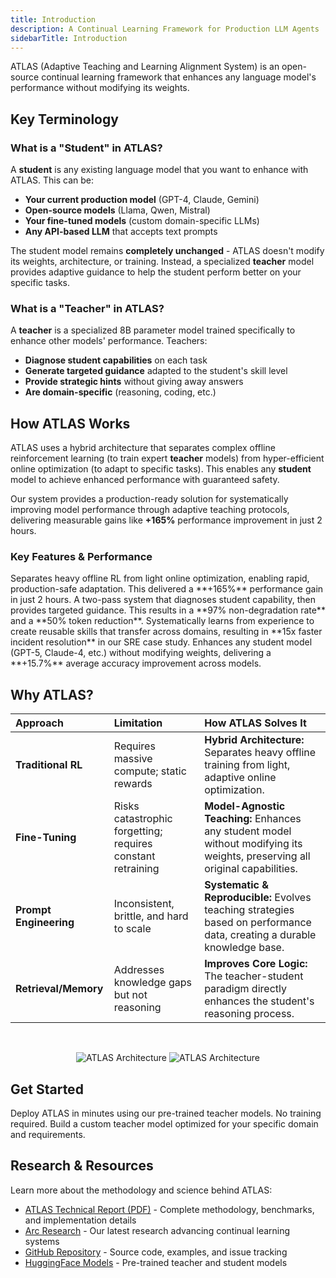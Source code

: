 ```yaml
---
title: Introduction
description: A Continual Learning Framework for Production LLM Agents
sidebarTitle: Introduction
---
```


ATLAS (Adaptive Teaching and Learning Alignment System) is an open-source continual learning framework that enhances any language model's performance without modifying its weights.

## Key Terminology

### What is a "Student" in ATLAS?

A **student** is any existing language model that you want to enhance with ATLAS. This can be:
- **Your current production model** (GPT-4, Claude, Gemini)
- **Open-source models** (Llama, Qwen, Mistral)  
- **Your fine-tuned models** (custom domain-specific LLMs)
- **Any API-based LLM** that accepts text prompts

The student model remains **completely unchanged** - ATLAS doesn't modify its weights, architecture, or training. Instead, a specialized **teacher** model provides adaptive guidance to help the student perform better on your specific tasks.

### What is a "Teacher" in ATLAS?

A **teacher** is a specialized 8B parameter model trained specifically to enhance other models' performance. Teachers:
- **Diagnose student capabilities** on each task
- **Generate targeted guidance** adapted to the student's skill level
- **Provide strategic hints** without giving away answers
- **Are domain-specific** (reasoning, coding, etc.)

## How ATLAS Works

ATLAS uses a hybrid architecture that separates complex offline reinforcement learning (to train expert **teacher** models) from hyper-efficient online optimization (to adapt to specific tasks). This enables any **student** model to achieve enhanced performance with guaranteed safety.

Our system provides a production-ready solution for systematically improving model performance through adaptive teaching protocols, delivering measurable gains like **+165%** performance improvement in just 2 hours.

### Key Features & Performance

<CardGroup cols={2}>
  <Card title="Hybrid Learning Architecture" icon="brain">
    Separates heavy offline RL from light online optimization, enabling rapid, production-safe adaptation. This delivered a **+165%** performance gain in just 2 hours.
  </Card>
  <Card title="Adaptive Teaching Protocol" icon="arrows-rotate">
    A two-pass system that diagnoses student capability, then provides targeted guidance. This results in a **97% non-degradation rate** and a **50% token reduction**.
  </Card>
  <Card title="Compounding Intelligence" icon="layer-group">
    Systematically learns from experience to create reusable skills that transfer across domains, resulting in **15x faster incident resolution** in our SRE case study.
  </Card>
  <Card title="Universal Compatibility" icon="plug">
    Enhances any student model (GPT-5, Claude-4, etc.) without modifying weights, delivering a **+15.7%** average accuracy improvement across models.
  </Card>
</CardGroup>

## Why ATLAS?

| Approach | Limitation | How ATLAS Solves It |
| :--- | :--- | :--- |
| **Traditional RL** | Requires massive compute; static rewards | **Hybrid Architecture:** Separates heavy offline training from light, adaptive online optimization. |
| **Fine-Tuning** | Risks catastrophic forgetting; requires constant retraining | **Model-Agnostic Teaching:** Enhances any student model without modifying its weights, preserving all original capabilities. |
| **Prompt Engineering** | Inconsistent, brittle, and hard to scale | **Systematic & Reproducible:** Evolves teaching strategies based on performance data, creating a durable knowledge base. |
| **Retrieval/Memory** | Addresses knowledge gaps but not reasoning | **Improves Core Logic:** The teacher-student paradigm directly enhances the student's reasoning process. |

<br />

<p align="center">
  <img
    className="block dark:hidden"
    src="/images/ATLAS.png"
    alt="ATLAS Architecture"
  />
  <img
    className="hidden dark:block"
    src="/images/ATLAS.png"
    alt="ATLAS Architecture"
  />
</p>

## Get Started

<CardGroup cols={2}>
  <Card
    title="Quickstart: Pre-trained Models"
    icon="play"
    href="/quickstart"
  >
    Deploy ATLAS in minutes using our pre-trained teacher models. No training required.
  </Card>
  <Card
    title="Custom Training"
    icon="graduation-cap"
    href="/first-experiment"
  >
    Build a custom teacher model optimized for your specific domain and requirements.
  </Card>
</CardGroup>

## Research & Resources

Learn more about the methodology and science behind ATLAS:

- [ATLAS Technical Report (PDF)](/ATLAS-Technical-Report.pdf) - Complete methodology, benchmarks, and implementation details
- [Arc Research](https://www.arc.computer/research) - Our latest research advancing continual learning systems
- [GitHub Repository](https://github.com/Arc-Computer/ATLAS) - Source code, examples, and issue tracking
- [HuggingFace Models](https://huggingface.co/Arc-Intelligence) - Pre-trained teacher and student models
